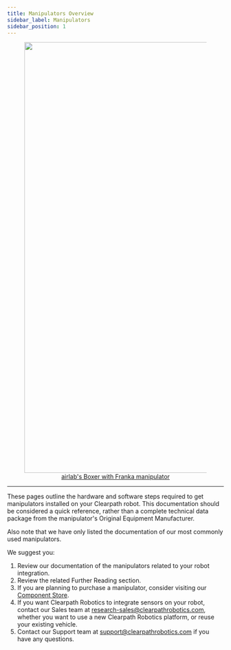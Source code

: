 ```yaml
---
title: Manipulators Overview
sidebar_label: Manipulators
sidebar_position: 1
---
```


<center>
  <figure>
    <a href="https://clearpathrobotics.com/blog/2021/06/airlab-explores-mobile-manipulation-algorithms-for-improved-reliability-in-human-shared-environments/">
      <img
        src="/img/about_images/about_6.png"
        width="1000"
      />
      <figcaption>airlab's Boxer with Franka manipulator</figcaption>
    </a>
  </figure>
</center>

---

These pages outline the hardware and software steps required to get manipulators installed on your Clearpath robot.
This documentation should be considered a quick reference, rather than a complete technical data package from the manipulator's Original Equipment Manufacturer.

Also note that we have only listed the documentation of our most commonly used manipulators.

We suggest you:

1. Review our documentation of the manipulators related to your robot integration.
2. Review the related Further Reading section.
3. If you are planning to purchase a manipulator, consider visiting our [Component Store](https://store.clearpathrobotics.com/).
4. If you want Clearpath Robotics to integrate sensors on your robot, contact our Sales team at research-sales@clearpathrobotics.com, whether you want to use a new Clearpath Robotics platform, or reuse your existing vehicle.
5. Contact our Support team at <support@clearpathrobotics.com> if you have any questions.

